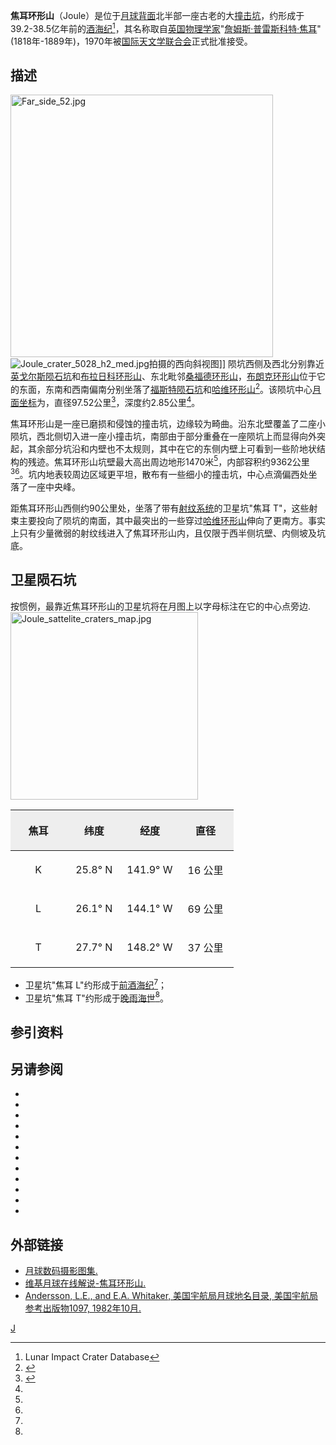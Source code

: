 {{lunar crater data|
 image=Joule LROC.jpg|240px|
 caption=[[月球勘测轨道飞行器|月球勘测轨道飞行器]]拍摄的图像|
 latitude=27.15|
 N_or_S=N|
 longitude=144.14|
 E_or_W=W|
 diameter=97.52公里|
 depth=2.85公里|
 colong=145|
 eponym=[[詹姆斯·普雷斯科特·焦耳|詹姆斯·普雷斯科特·焦耳]]}}
'''焦耳环形山'''（Joule）是位于[[月球背面|月球背面]]北半部一座古老的大[[撞击坑|撞击坑]]，约形成于39.2-38.5亿年前的[[酒海纪|酒海纪]]<ref name=LICD>Lunar Impact Crater Database</ref>，其名称取自[[英国|英国]][[物理学家|物理学家]]"[[詹姆斯·普雷斯科特·焦耳|詹姆斯·普雷斯科特·焦耳]]"(1818年-1889年)，1970年被[[国际天文学联合会|国际天文学联合会]]正式批准接受。

==描述== 
[[Image:Far_side_52.jpg|420px]] 
[[Image:Joule_crater_5028_h2_med.jpg|thumb]]拍摄的西向斜视图]]
陨坑西侧及西北分别靠近[[英戈尔斯陨石坑|英戈尔斯陨石坑]]和[[布拉日科环形山|布拉日科环形山]]、东北毗邻[[桑福德环形山|桑福德环形山]]，[[布朗克环形山|布朗克环形山]]位于它的东面，东南和西南偏南分别坐落了[[福斯特陨石坑|福斯特陨石坑]]和[[哈维环形山|哈维环形山]]<ref>{{Cite web |url=http://planetarynames.wr.usgs.gov/images/Lunar/lac_52_lo.pdf |title=Crater Joule on the map LAC-52. |accessdate=2017-03-20 |archive-date=2013-02-20 |archive-url=https://web.archive.org/web/20130220144229/http://planetarynames.wr.usgs.gov/images/Lunar/lac_52_lo.pdf |dead-url=no }}</ref>。该陨坑中心[[月面坐标|月面坐标]]为{{Coord|27.15|N|144.14|W|globe:Moon|nogoogle=1|noosm=1}}，直径97.52公里<ref name="IAU">{{Cite web |url=http://planetarynames.wr.usgs.gov/Feature/2848 |title=Directory of the International Astronomical Union |access-date=2017-03-20 |archive-date=2017-08-13 |archive-url=https://web.archive.org/web/20170813144930/https://planetarynames.wr.usgs.gov/Feature/2848 |dead-url=no }}</ref>，深度约2.85公里<ref name="LICD"/>。

焦耳环形山是一座已磨损和侵蚀的撞击坑，边缘较为畸曲。沿东北壁覆盖了二座小陨坑，西北侧切入进一座小撞击坑，南部由于部分重叠在一座陨坑上而显得向外突起，其余部分坑沿和内壁也不太规则，其中在它的东侧内壁上可看到一些阶地状结构的残迹。焦耳环形山坑壁最大高出周边地形1470米<ref name="LICD"/>，内部容积约9362公里<sup>3</sup><ref name="LICD"/>。坑内地表较周边区域更平坦，散布有一些细小的撞击坑，中心点滴偏西处坐落了一座中央峰。

距焦耳环形山西侧约90公里处，坐落了带有[[射纹系统|射纹系统]]的卫星坑"焦耳 T"，这些射束主要投向了陨坑的南面，其中最突出的一些穿过[[哈维环形山|哈维环形山]]伸向了更南方。事实上只有少量微弱的射纹线进入了焦耳环形山内，且仅限于西半侧坑壁、内侧坡及坑底。

==卫星陨石坑==
按惯例，最靠近焦耳环形山的卫星坑将在月图上以字母标注在它的中心点旁边.
[[Image:Joule_sattelite_craters_map.jpg|300px]]

{| class="wikitable"
!width="25%" style="background:#eeeeee;" |焦耳 
!width="25%" style="background:#eeeeee;" |纬度
!width="25%" style="background:#eeeeee;" |经度
!width="25%" style="background:#eeeeee;" |直径
|-
|align="center"|K
|align="center"|25.8° N
|align="center"|141.9° W
|align="center"|16 公里
|-
|align="center"|L
|align="center"|26.1° N
|align="center"|144.1° W
|align="center"|69 公里
|-
|align="center"|T
|align="center"|27.7° N
|align="center"|148.2° W
|align="center"|37 公里
|}{{clear}}
* 卫星坑"焦耳 L"约形成于[[前酒海纪|前酒海纪]]<ref name="LICD"/>；
* 卫星坑"焦耳 T"约形成于[[晚雨海世|晚雨海世]]<ref name="LICD"/>。

==参引资料==
{{Reflist}}

==另请参阅==
{{refbegin}}
* {{cite book
  | last1 = Andersson
  | first1 = L. E.
  | last2 = Whitaker
  | first2 = E. A.
  | authorlink2 = Ewen Whitaker
  | date = 1982
  | title = [[NASA|NASA]] Catalogue of Lunar Nomenclature
  | publisher = NASA RP-1097
  | ref = harv
  }}
* {{cite web
  | last = Blue
  | first = Jennifer
  | date = July 25, 2007
  | title = Gazetteer of Planetary Nomenclature
  | publisher = [[United_States_Geological_Survey|USGS]]
  | url = http://planetarynames.wr.usgs.gov/
  | accessdate = 2007-08-05
  | ref = harv
  | archive-date = 2018-12-25
  | archive-url = https://web.archive.org/web/20181225170157/http://planetarynames.wr.usgs.gov/
  | dead-url = no
  }}
* {{cite book
  | last1 = Bussey
  | first1 = B.
  | authorlink1 = Ben Bussey
  | last2 = Spudis
  | first2 = P.
  | authorlink2 = Paul Spudis
  | date = 2004
  | title = The Clementine Atlas of the Moon
  | publisher = Cambridge University Press
  | location = New York
  | isbn = 978-0-521-81528-4
  | ref = harv
  }}
* {{cite book
  | last1 = Cocks
  | first1 = Elijah E.
  | last2 = Cocks
  | first2 = Josiah C.
  | date = 1995
  | title = Who's Who on the Moon: A Biographical Dictionary of Lunar Nomenclature
  | url = https://archive.org/details/isbn_9780936389271
  | publisher = Tudor Publishers
  | isbn = 978-0-936389-27-1
  | ref = harv
  }}
* {{cite web
  | last = McDowell
  | first = Jonathan
  | date = July 15, 2007
  | url = http://host.planet4589.org/astro/lunar/
  | title = Lunar Nomenclature
  | publisher = Jonathan's Space Report
  | accessdate = 2007-10-24
  | ref = harv
  | archive-date = 2018-12-25
  | archive-url = https://web.archive.org/web/20181225170156/http://host.planet4589.org/astro/lunar/
  | dead-url = no
  }}
* {{cite journal| last1 = Menzel| first1 = D. H.| last2 = Minnaert| first2 = M.| last3 = Levin| first3 = B.| last4 = Dollfus| first4 = A.| last5 = Bell| first5 = B.| title = Report on Lunar Nomenclature by the Working Group of Commission 17 of the IAU| doi = 10.1007/BF00171763| journal = Space Science Reviews| volume = 12| issue = 2| pages = 136–186| date = 1971| bibcode = 1971SSRv...12..136M| ref = harv}}
* {{cite book
  | first = Patrick
  | last = Moore
  | authorlink = Patrick Moore
  | date = 2001
  | title = On the Moon
  | url = https://archive.org/details/patrickmooreonmo00patr
  | publisher = Sterling Publishing Co.
  | isbn = 978-0-304-35469-6
  | ref = harv
  }}
* {{cite book
  | first = Fred W.
  | last = Price
  | date = 1988
  | title = The Moon Observer's Handbook
  | publisher = Cambridge University Press
  | isbn = 978-0-521-33500-3
  | ref = harv
  }}
* {{cite book
  | last = Rükl
  | first = Antonín
  | authorlink = Antonín Rükl
  | date = 1990
  | title = Atlas of the Moon
  | publisher = Kalmbach Books
  | isbn = 978-0-913135-17-4
  | ref = harv
  }}
* {{cite book
  | last = Webb
  | first = Rev. T. W.
  | authorlink = Thomas William Webb
  | date = 1962
  | title = Celestial Objects for Common Telescopes
  | url = https://archive.org/details/celestialobjects00webb
  | edition = 6th revised
  | publisher = Dover
  | isbn = 978-0-486-20917-3
  | ref = harv
  }}
* {{cite book
  | first = Ewen A.
  | last = Whitaker
  | authorlink = Ewen Whitaker
  | date = 1999
  | title = Mapping and Naming the Moon
  | publisher = Cambridge University Press
  | isbn = 978-0-521-62248-6
  | ref = harv
  }}
* {{cite book
  | first = Peter T.
  | last = Wlasuk
  | date = 2000
  | title = Observing the Moon
  | publisher = Springer
  | isbn = 978-1-85233-193-1
  | ref = harv
 }}
{{refend}}

==外部链接==
*[http://www.lpi.usra.edu/resources/lunar_orbiter/bin/srch_nam.shtml?Joule%7C0 月球数码摄影图集.] {{Wayback|url=http://www.lpi.usra.edu/resources/lunar_orbiter/bin/srch_nam.shtml?Joule%7C0 |date=20201127014547 }}
*[http://the-moon.wikispaces.com/Joule 维基月球在线解说-焦耳环形山.] {{Wayback|url=http://the-moon.wikispaces.com/Joule |date=20180531115458 }}
*[http://planet4589.org/astro/lunar/RP-1097.pdf Andersson, L.E., and E.A. Whitaker, 美国宇航局月球地名目录, 美国宇航局参考出版物1097, 1982年10月.] {{Wayback|url=http://planet4589.org/astro/lunar/RP-1097.pdf |date=20141006125838 }}

[[Category:月球环形山|J]]
{{月球環形山 (G-K)}}